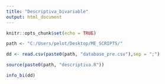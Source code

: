 ```yaml
---
title: "Descriptiva_bivariable"
output: html_document
---
```


```r
knitr::opts_chunk$set(echo = TRUE)
```


```r
path <- "C:/Users/pelot/Desktop/ME_SCRIPTS/"

dd <- read.csv(paste0(path, "database_pre.csv"),sep = ";")

source(paste0(path, "descriptiva.R"))
```


```r

info_bi(dd)

```
